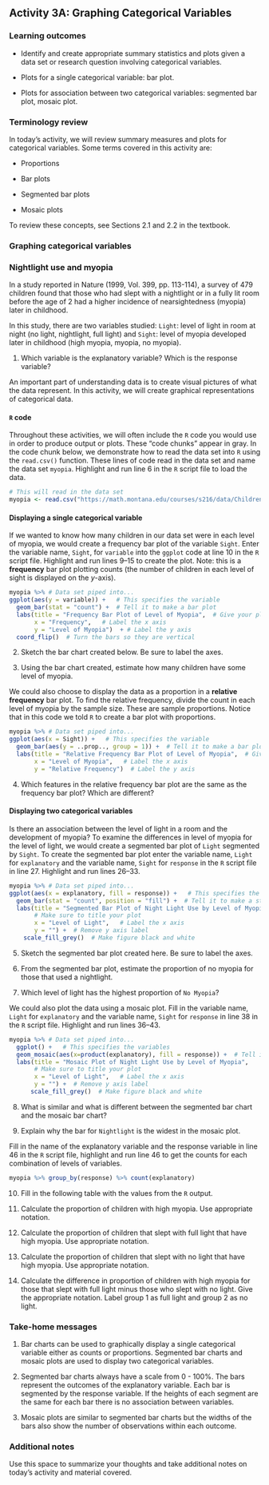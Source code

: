 ## Activity 3A:  Graphing Categorical Variables

\setstretch{1}

### Learning outcomes

* Identify and create appropriate summary statistics and plots given a data set or research question involving categorical variables.
  
* Plots for a single categorical variable: bar plot.

* Plots for association between two categorical variables:
  segmented bar plot, mosaic plot.

### Terminology review

In today's activity, we will review summary measures and plots for categorical variables.  Some terms covered in this activity are:

* Proportions 

* Bar plots

* Segmented bar plots

* Mosaic plots

To review these concepts, see Sections 2.1 and 2.2 in the textbook.  

### Graphing categorical variables

### Nightlight use and myopia {-}

In a study reported in Nature (1999, Vol. 399, pp. 113-114), a survey of 479 children found that those who had slept with a nightlight or in a fully lit room before the age of 2 had a higher incidence of nearsightedness (myopia) later in childhood.

In this study, there are two variables studied: `Light`: level of light in room at night (no light, nightlight, full light) and `Sight`: level of myopia developed later in childhood (high myopia, myopia, no myopia).  

1. Which variable is the explanatory variable? Which is the response variable?

\vspace{0.8in}

An important part of understanding data is to create visual pictures of what the data represent.  In this activity, we will create graphical representations of categorical data.  

#### `R` code {-}

Throughout these activities, we will often include the `R` code you would use in order to produce output or plots. These "code chunks" appear in gray. In the code chunk below, we demonstrate how to read the data set into `R` using the `read.csv()` function.  These lines of code read in the data set and name the data set `myopia`.  Highlight and run line 6 in the `R` script file to load the data.

```r
# This will read in the data set
myopia <- read.csv("https://math.montana.edu/courses/s216/data/ChildrenLightSight.csv") 
```

#### Displaying a single categorical variable {-}

If we wanted to know how many children in our data set were in each level of myopia, we would create a frequency bar plot of the variable `Sight`.  Enter the variable name, `Sight`, for `variable` into the `ggplot` code at line 10 in the `R` script file.  Highlight and run lines 9--15 to create the plot.   Note: this is a **frequency** bar plot plotting counts (the number of children in each level of sight is displayed on the $y$-axis).  

```r
myopia %>% # Data set piped into...
ggplot(aes(y = variable)) +   # This specifies the variable
  geom_bar(stat = "count") +  # Tell it to make a bar plot
  labs(title = "Frequency Bar Plot of Level of Myopia",  # Give your plot a title
       x = "Frequency",   # Label the x axis
       y = "Level of Myopia")  + # Label the y axis
  coord_flip()  # Turn the bars so they are vertical
```
2. Sketch the bar chart created below.  Be sure to label the axes.

\vspace{2in}

3. Using the bar chart created, estimate how many children have some level of myopia.

\newpage

We could also choose to display the data as a proportion in a **relative frequency** bar plot. To find the relative frequency, divide the count in each level of myopia by the sample size.  These are sample proportions. Notice that in this code we told `R` to create a bar plot with proportions.  

```r
myopia %>% # Data set piped into...
ggplot(aes(x = Sight)) +   # This specifies the variable
  geom_bar(aes(y = ..prop.., group = 1)) +  # Tell it to make a bar plot with proportions
  labs(title = "Relative Frequency Bar Plot of Level of Myopia",  # Give your plot a title
       x = "Level of Myopia",   # Label the x axis
       y = "Relative Frequency")  # Label the y axis

```

4.  Which features in the relative frequency bar plot are the same as the frequency bar plot?  Which are different?

\newpage

#### Displaying two categorical variables {-}

Is there an association between the level of light in a room and the development of myopia?  To examine the differences in level of myopia for the level of light, we would create a segmented bar plot of `Light` segmented by `Sight`.  To create the segmented bar plot enter the variable name, `Light` for `explanatory` and the variable name, `Sight` for `response` in the `R` script file in line 27. Highlight and run lines 26--33.

```r
myopia %>% # Data set piped into...
ggplot(aes(x = explanatory, fill = response)) +   # This specifies the variables
  geom_bar(stat = "count", position = "fill") +  # Tell it to make a stacked bar plot
  labs(title = "Segmented Bar Plot of Night Light Use by Level of Myopia",  
       # Make sure to title your plot 
       x = "Level of Light",   # Label the x axis
       y = "") +  # Remove y axis label
    scale_fill_grey()  # Make figure black and white
```

5. Sketch the segmented bar plot created here. Be sure to label the axes.  

\vspace{2in}

6. From the segmented bar plot, estimate the proportion of no myopia for those that used a nightlight.

\vspace{0.5in}

7. Which level of light has the highest proportion of `No Myopia`?

\vspace{0.5in}

We could also plot the data using a mosaic plot.  Fill in the variable name, `Light` for `explanatory` and the variable name, `Sight` for `response` in line 38 in the `R` script file. Highlight and run lines 36--43.

```r
myopia %>% # Data set piped into...
  ggplot() +   # This specifies the variables
  geom_mosaic(aes(x=product(explanatory), fill = response)) +  # Tell it to make a mosaic plot
  labs(title = "Mosaic Plot of Night Light Use by Level of Myopia",  
       # Make sure to title your plot 
       x = "Level of Light",   # Label the x axis
       y = "") +  # Remove y axis label
      scale_fill_grey()  # Make figure black and white
```

8.  What is similar and what is different between the segmented bar chart and the mosaic bar chart?

\vspace{1in}

9.  Explain why the bar for `Nightlight` is the widest in the mosaic plot.

\vspace{0.8in}

Fill in the name of the explanatory variable and the response variable in line 46 in the `R` script file, highlight and run line 46 to get the counts for each combination of levels of variables. 

```r
myopia %>% group_by(response) %>% count(explanatory)
```

10.  Fill in the following table with the values from the `R` output.

\begin{center}
\begingroup
\setlength{\tabcolsep}{14pt} % Default value: 6pt
\renewcommand{\arraystretch}{2} % Default value: 1
\begin{tabular}{|c|c|c|c|c|}
\hline
 & \multicolumn{3}{|c|}{\textbf{Light Level}} & \\ \hline
\textbf{Myopia Level} & Full Light & Nightlight & No Light & Total \\ \hline
 High Myopia & & & & \\ \hline
 Myopia & & & & \\ \hline
 No Myopia & & & & \\ \hline
 Total & & & & \\ \hline  
\end{tabular}
\endgroup
\end{center}

11.  Calculate the proportion of children with high myopia.  Use appropriate notation.


\vspace{0.3in}

12.  Calculate the proportion of children that slept with full light that have high myopia. Use appropriate notation.

\vspace{0.3in}

13.  Calculate the proportion of children that slept with no light that have high myopia.  Use appropriate notation.

\vspace{0.3in}


14.  Calculate the difference in proportion of children with high myopia for those that slept with full light minus those who slept with no light.  Give the appropriate notation.  Label group 1 as full light and group 2 as no light.

\vspace{0.3in}

### Take-home messages

1.	Bar charts can be used to graphically display a single categorical variable either as counts or proportions.  Segmented bar charts and mosaic plots are used to display two categorical variables.

2. Segmented bar charts always have a scale from 0 - 100%. The bars represent the outcomes of the explanatory variable. Each bar is segmented by the response variable. If the heights of each segment are the same for each bar there is no association between variables.

3. Mosaic plots are similar to segmented bar charts but the widths of the bars also show the number of observations within each outcome. 


### Additional notes

Use this space to summarize your thoughts and take additional notes on today's activity and material covered.

\newpage

